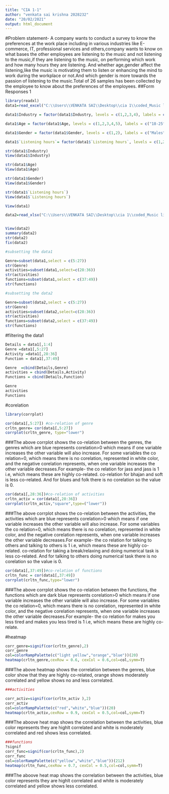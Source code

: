 ---
title: "CIA 1-1"
author: "venkata sai krishna 2028232"
date: "20/02/2021"
output: html_document
---

#Problem statement- A company wants to conduct a survey to know the preferences at the work place including in various industries like E-commerce, IT, professional services and others,company wants to know on what bases the other employees are listening to the music and not listening to the music,if they are listening to the music, on performing which work and how many hours they are listening. And whether age,gender affect the listening,like the music is motivating them to listen or enhancing the mind to work during the workplace or not.And which gender is more towards the passion of listening to the music.Total of 26 samples has been collected by the employee to know about the preferences of the employees.
##Form Responses 1
```{R}
library(readxl)
data1=read_excel("C:\\Users\\VENKATA SAI\\Desktop\\cia 1\\coded_Music listening preferences at work place.xlsx", sheet="Form Responses 1")

data1$Industry = factor(data1$Industry, levels = c(1,2,3,4), labels = c("E commerce ", "Professional Service ","IT","Other"))

data1$Age = factor(data1$Age, levels = c(1,2,3,4,5), labels = c("18-25","26-35","36-45","46-55","56-65"))

data1$Gender = factor(data1$Gender, levels = c(1,2), labels = c("Males","Female"))

data1$`Listening hours`= factor(data1$`Listening hours`, levels = c(1,2,3,4,5), labels = c("Less than 1 hr","1-2 hrs","2-3 hrs","3-4 hrs","More than 4"))

str(data1$Industry)
View(data1$Industry)

str(data1$Age)
View(data1$Age)

str(data1$Gender)
View(data1$Gender)

str(data1$`Listening hours`)
View(data1$`Listening hours`)

View(data1)


```

```{r}
data2=read_xlsx("C:\\Users\\VENKATA SAI\\Desktop\\cia 1\\coded_Music listening preferences at work place.xlsx", sheet="Form Responses 1 (2)")


View(data2)
summary(data2)
str(data2)
fix(data2)

```

```{r}
#subsetting the data1

Genre=subset(data1,select = c(5:27))
str(Genre)
activities=subset(data1,select=c(28:36))
str(activities)
functions=subset(data1,select = c(37:49))
str(functions)

#subsetting the data2

Genre=subset(data2,select = c(5:27))
str(Genre)
activities=subset(data2,select=c(28:36))
str(activities)
functions=subset(data2,select = c(37:49))
str(functions)
```


#filtering the data1
```{r}
Details = data1[,1:4]
Genre =data1[,5:27]
Activity =data1[,28:36]
Function = data1[,37:49]

Genre  =cbind(Details,Genre)
activities = cbind(Details,Activity)
Functions = cbind(Details,Function)

Genre
activities
Functions

```


#corelation
```{r}
library(corrplot)

cor(data1[,5:27]) #co-relation of genre
crltn_genre= cor(data1[,5:27])
corrplot(crltn_genre, type="lower")


```
###The above corrplot shows the co-relation between the genres, the genres which are  blue represents corelation>0 which means if one variable increases the other variable will also increase. For some variables the co relation=0, which means there is no corelation, represented in white color, and the negative corelation represents, when one variable increases the other variable decreases.For example- the co relation for jass and jass is 1 i.e, which means these are highly co-related. co-relation for bhajan and soft is less co-related. And for blues and folk there is no corelation so the value is 0.


```{r}
cor(data1[,28:36])#co-relation of activities
crltn_activ = cor(data1[,28:36])
corrplot(crltn_activ,"square",type=("lower"))
```
###The above corrplot shows the co-relation between the activities, the activities which are  blue represents corelation>0 which means if one variable increases the other variable will also increase. For some variables the co relation=0, which means there is no corelation, represented in white color, and the negative corelation represents, when one variable increases the other variable decreases.For example- the co relation for talking to others and talking to others is 1 i.e, which means these are highly co-related. co-relation for taking a break/relaxing and doing numerical task is less co-related. And for talking to others doing numerical task there is no corelation so the value is 0.

```{r}

cor(data1[,37:49])#co-relation of functions
crltn_func = cor(data1[,37:49])
corrplot(crltn_func,type="lower")

```
###The above corrplot shows the co-relation between the functions, the functions which are dark blue represents corelation>0 which means if one variable increases the other variable will also increase. For some variables the co relation=0, which means there is no corelation, represented in white color, and the negative corelation represents, when one variable increases the other variable decreases.For example- the co relation for makes you less tired and makes you less tired is 1 i.e, which means these are highly co-relate.


#heatmap
```{R}

corr_genre=signif(cor(crltn_genre),2)
corr_genre
col=colorRampPalette(c("light yellow","orange","blue"))(20)
heatmap(crltn_genre,cexRow = 0.6, cexCol = 0.6,col=col,symm=T)
```
###The above heatmap shows the correlation between the genres, blue color show that they are highly co-related, orange shows moderately correlated and yellow shows no and less correlated. 

```{r}

###activities

corr_activ=signif(cor(crltn_activ ),2)
corr_activ
col=colorRampPalette(c("red","white","blue"))(20)
heatmap(crltn_activ,cexRow = 0.9, cexCol = 0.5,col=col,symm=T)
```
###The aboove heat map shows the correlation between the activities, blue color represents they are highlt correlated and white is moderately correlated and red shows less correlated. 

```{r}

###functions
?signif
corr_func=signif(cor(crltn_func),2)
corr_func
col=colorRampPalette(c("yellow","white","blue"))(212)
heatmap(crltn_func,cexRow = 0.7, cexCol = 0.5,col=col,symm=T)
```
###The aboove heat map shows the correlation between the activities, blue color represents they are highlt correlated and white is moderately correlated and yellow shows less correlated.



